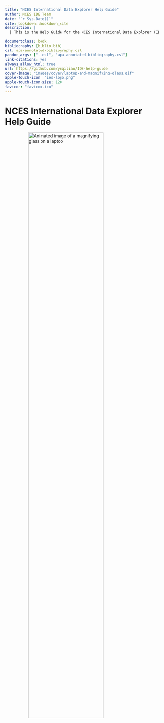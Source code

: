 ```yaml
--- 
title: "NCES International Data Explorer Help Guide"
author: NCES IDE Team
date: "`r Sys.Date()`"
site: bookdown::bookdown_site
description: |
  | This is the Help Guide for the NCES International Data Explorer (IDE), an interactive online tool with data from a series of large-scale international assessments and studies. 

documentclass: book
bibliography: [biblio.bib]
csl: apa-annotated-bibliography.csl
pandoc_args: ["--csl", "apa-annotated-bibliography.csl"]
link-citations: yes
always_allow_html: true
url: https://github.com/yuqiliao/IDE-help-guide
cover-image: "images/cover/laptop-and-magnifying-glass.gif"
apple-touch-icon: "ies-logo.png"
apple-touch-icon-size: 120
favicon: "favicon.ico"
---
```


# NCES International Data Explorer Help Guide  {.unnumbered}

![](images/cover/laptop-and-magnifying-glass.gif){width="70%" style="display: block; margin: 0 auto" alt="Animated image of a magnifying glass on a laptop"}




